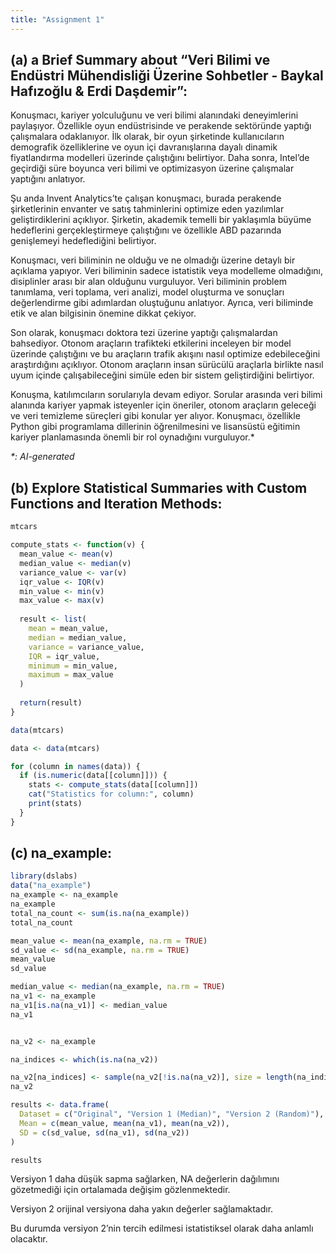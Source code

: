 ```yaml
---
title: "Assignment 1"
---
```


## (a) **a Brief Summary about “Veri Bilimi ve Endüstri Mühendisliği Üzerine Sohbetler - Baykal Hafızoğlu & Erdi Daşdemir”:**

Konuşmacı, kariyer yolculuğunu ve veri bilimi alanındaki deneyimlerini paylaşıyor. Özellikle oyun endüstrisinde ve perakende sektöründe yaptığı çalışmalara odaklanıyor. İlk olarak, bir oyun şirketinde kullanıcıların demografik özelliklerine ve oyun içi davranışlarına dayalı dinamik fiyatlandırma modelleri üzerinde çalıştığını belirtiyor. Daha sonra, Intel'de geçirdiği süre boyunca veri bilimi ve optimizasyon üzerine çalışmalar yaptığını anlatıyor.

Şu anda Invent Analytics'te çalışan konuşmacı, burada perakende şirketlerinin envanter ve satış tahminlerini optimize eden yazılımlar geliştirdiklerini açıklıyor. Şirketin, akademik temelli bir yaklaşımla büyüme hedeflerini gerçekleştirmeye çalıştığını ve özellikle ABD pazarında genişlemeyi hedeflediğini belirtiyor.

Konuşmacı, veri biliminin ne olduğu ve ne olmadığı üzerine detaylı bir açıklama yapıyor. Veri biliminin sadece istatistik veya modelleme olmadığını, disiplinler arası bir alan olduğunu vurguluyor. Veri biliminin problem tanımlama, veri toplama, veri analizi, model oluşturma ve sonuçları değerlendirme gibi adımlardan oluştuğunu anlatıyor. Ayrıca, veri biliminde etik ve alan bilgisinin önemine dikkat çekiyor.

Son olarak, konuşmacı doktora tezi üzerine yaptığı çalışmalardan bahsediyor. Otonom araçların trafikteki etkilerini inceleyen bir model üzerinde çalıştığını ve bu araçların trafik akışını nasıl optimize edebileceğini araştırdığını açıklıyor. Otonom araçların insan sürücülü araçlarla birlikte nasıl uyum içinde çalışabileceğini simüle eden bir sistem geliştirdiğini belirtiyor.

Konuşma, katılımcıların sorularıyla devam ediyor. Sorular arasında veri bilimi alanında kariyer yapmak isteyenler için öneriler, otonom araçların geleceği ve veri temizleme süreçleri gibi konular yer alıyor. Konuşmacı, özellikle Python gibi programlama dillerinin öğrenilmesini ve lisansüstü eğitimin kariyer planlamasında önemli bir rol oynadığını vurguluyor.\*

*\*: AI-generated*

## (b) Explore Statistical Summaries with Custom Functions and Iteration Methods:

```r
mtcars

compute_stats <- function(v) {
  mean_value <- mean(v)
  median_value <- median(v)
  variance_value <- var(v)
  iqr_value <- IQR(v)
  min_value <- min(v)
  max_value <- max(v)
  
  result <- list(
    mean = mean_value,
    median = median_value,
    variance = variance_value,
    IQR = iqr_value,
    minimum = min_value,
    maximum = max_value
  )
  
  return(result)
}

data(mtcars)

data <- data(mtcars)

for (column in names(data)) {
  if (is.numeric(data[[column]])) {
    stats <- compute_stats(data[[column]])
    cat("Statistics for column:", column)
    print(stats)
  }
}
```

## (c) na_example:

```r
library(dslabs)
data("na_example")
na_example <- na_example
na_example
total_na_count <- sum(is.na(na_example))
total_na_count

mean_value <- mean(na_example, na.rm = TRUE)
sd_value <- sd(na_example, na.rm = TRUE)
mean_value
sd_value

median_value <- median(na_example, na.rm = TRUE)
na_v1 <- na_example
na_v1[is.na(na_v1)] <- median_value
na_v1


na_v2 <- na_example

na_indices <- which(is.na(na_v2))

na_v2[na_indices] <- sample(na_v2[!is.na(na_v2)], size = length(na_indices), replace = TRUE)
na_v2

results <- data.frame(
  Dataset = c("Original", "Version 1 (Median)", "Version 2 (Random)"),
  Mean = c(mean_value, mean(na_v1), mean(na_v2)),
  SD = c(sd_value, sd(na_v1), sd(na_v2))
)

results


```

Versiyon 1 daha düşük sapma sağlarken, NA değerlerin dağılımını gözetmediği için ortalamada değişim gözlenmektedir.

Versiyon 2 orijinal versiyona daha yakın değerler sağlamaktadır.

Bu durumda versiyon 2'nin tercih edilmesi istatistiksel olarak daha anlamlı olacaktır.
